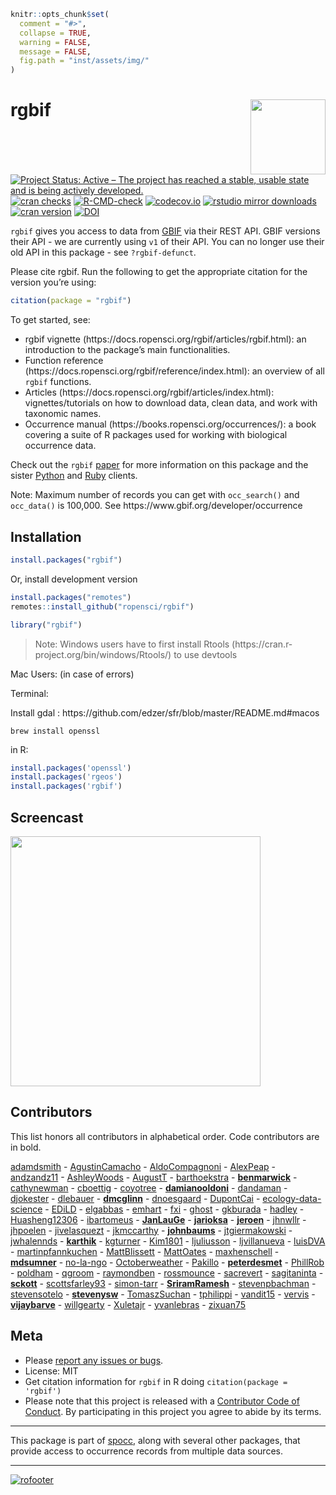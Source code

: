 <!-- README.md is generated from README.Rmd. Please edit that file and knit -->

```r
knitr::opts_chunk$set(
  comment = "#>",
  collapse = TRUE,
  warning = FALSE,
  message = FALSE,
  fig.path = "inst/assets/img/"
)
```

# rgbif <img src="man/figures/logo.png" align="right" alt="" width="120">

[![Project Status: Active – The project has reached a stable, usable state and is being actively developed.](https://www.repostatus.org/badges/latest/active.svg)](https://www.repostatus.org/#active)
[![cran checks](https://cranchecks.info/badges/worst/rgbif)](https://cranchecks.info/pkgs/rgbif)
[![R-CMD-check](https://github.com/ropensci/rgbif/workflows/R-CMD-check/badge.svg)](https://github.com/ropensci/rgbif/actions/)
[![codecov.io](https://codecov.io/github/ropensci/rgbif/coverage.svg?branch=master)](https://codecov.io/github/ropensci/rgbif?branch=master)
[![rstudio mirror downloads](https://cranlogs.r-pkg.org/badges/rgbif)](https://github.com/metacran/cranlogs.app)
[![cran version](https://www.r-pkg.org/badges/version/rgbif)](https://cran.r-project.org/package=rgbif)
[![DOI](https://zenodo.org/badge/2273724.svg)](https://zenodo.org/badge/latestdoi/2273724)

`rgbif` gives you access to data from [GBIF][] via their REST API. GBIF versions their API - we are currently using `v1` of their API. You can no longer use their old API in this package - see `?rgbif-defunct`.

Please cite rgbif. Run the following to get the appropriate citation for the version you're using:

```r
citation(package = "rgbif")
```

To get started, see:

* rgbif vignette (https://docs.ropensci.org/rgbif/articles/rgbif.html): an introduction to the package's main functionalities.
* Function reference (https://docs.ropensci.org/rgbif/reference/index.html): an overview of all `rgbif` functions.
* Articles (https://docs.ropensci.org/rgbif/articles/index.html): vignettes/tutorials on how to download data, clean data, and work with taxonomic names.
* Occurrence manual (https://books.ropensci.org/occurrences/): a book covering a suite of R packages used for working with biological occurrence data.

Check out the `rgbif` [paper][] for more information on this package and the sister [Python][pygbif] and [Ruby][gbifrb] clients.

Note: Maximum number of records you can get with `occ_search()` and `occ_data()` is 100,000. See https://www.gbif.org/developer/occurrence

## Installation

```r
install.packages("rgbif")
```

Or, install development version

```r
install.packages("remotes")
remotes::install_github("ropensci/rgbif")
```

```r
library("rgbif")
```

> Note: Windows users have to first install Rtools (https://cran.r-project.org/bin/windows/Rtools/) to use devtools

Mac Users:
(in case of errors)

Terminal:

Install gdal : https://github.com/edzer/sfr/blob/master/README.md#macos

```
brew install openssl
```

in R:

```r
install.packages('openssl')
install.packages('rgeos')
install.packages('rgbif')
```

## Screencast

<a href="https://vimeo.com/127119010"><img src="man/figures/README-screencast.png" width="400"></a>

## Contributors

This list honors all contributors in alphabetical order. Code contributors are in bold.

[adamdsmith](https://github.com/adamdsmith) - [AgustinCamacho](https://github.com/AgustinCamacho) - [AldoCompagnoni](https://github.com/AldoCompagnoni) - [AlexPeap](https://github.com/AlexPeap) - [andzandz11](https://github.com/andzandz11) - [AshleyWoods](https://github.com/AshleyWoods) - [AugustT](https://github.com/AugustT) - [barthoekstra](https://github.com/barthoekstra) - **[benmarwick](https://github.com/benmarwick)** - [cathynewman](https://github.com/cathynewman) - [cboettig](https://github.com/cboettig) - [coyotree](https://github.com/coyotree) - **[damianooldoni](https://github.com/damianooldoni)** - [dandaman](https://github.com/dandaman) - [djokester](https://github.com/djokester) - [dlebauer](https://github.com/dlebauer) - **[dmcglinn](https://github.com/dmcglinn)** - [dnoesgaard](https://github.com/dnoesgaard) - [DupontCai](https://github.com/DupontCai) - [ecology-data-science](https://github.com/ecology-data-science) - [EDiLD](https://github.com/EDiLD) - [elgabbas](https://github.com/elgabbas) - [emhart](https://github.com/emhart) - [fxi](https://github.com/fxi) - [ghost](https://github.com/ghost) - [gkburada](https://github.com/gkburada) - [hadley](https://github.com/hadley) - [Huasheng12306](https://github.com/Huasheng12306) - [ibartomeus](https://github.com/ibartomeus) - **[JanLauGe](https://github.com/JanLauGe)** - **[jarioksa](https://github.com/jarioksa)** - **[jeroen](https://github.com/jeroen)** - [jhnwllr](https://github.com/jhnwllr) - [jhpoelen](https://github.com/jhpoelen) - [jivelasquezt](https://github.com/jivelasquezt) - [jkmccarthy](https://github.com/jkmccarthy) - **[johnbaums](https://github.com/johnbaums)** - [jtgiermakowski](https://github.com/jtgiermakowski) - [jwhalennds](https://github.com/jwhalennds) - **[karthik](https://github.com/karthik)** - [kgturner](https://github.com/kgturner) - [Kim1801](https://github.com/Kim1801) - [ljuliusson](https://github.com/ljuliusson) - [ljvillanueva](https://github.com/ljvillanueva) - [luisDVA](https://github.com/luisDVA) - [martinpfannkuchen](https://github.com/martinpfannkuchen) - [MattBlissett](https://github.com/MattBlissett) - [MattOates](https://github.com/MattOates) - [maxhenschell](https://github.com/maxhenschell) - **[mdsumner](https://github.com/mdsumner)** - [no-la-ngo](https://github.com/no-la-ngo) - [Octoberweather](https://github.com/Octoberweather) - [Pakillo](https://github.com/Pakillo) - **[peterdesmet](https://github.com/peterdesmet)** - [PhillRob](https://github.com/PhillRob) - [poldham](https://github.com/poldham) - [qgroom](https://github.com/qgroom) - [raymondben](https://github.com/raymondben) - [rossmounce](https://github.com/rossmounce) - [sacrevert](https://github.com/sacrevert) - [sagitaninta](https://github.com/sagitaninta) - **[sckott](https://github.com/sckott)** - [scottsfarley93](https://github.com/scottsfarley93) - [simon-tarr](https://github.com/simon-tarr) - **[SriramRamesh](https://github.com/SriramRamesh)** - [stevenpbachman](https://github.com/stevenpbachman) - [stevensotelo](https://github.com/stevensotelo) - **[stevenysw](https://github.com/stevenysw)** - [TomaszSuchan](https://github.com/TomaszSuchan) - [tphilippi](https://github.com/tphilippi) - [vandit15](https://github.com/vandit15) - [vervis](https://github.com/vervis) - **[vijaybarve](https://github.com/vijaybarve)** - [willgearty](https://github.com/willgearty) - [Xuletajr](https://github.com/Xuletajr) - [yvanlebras](https://github.com/yvanlebras) - [zixuan75](https://github.com/zixuan75)

## Meta

* Please [report any issues or bugs](https://github.com/ropensci/rgbif/issues).
* License: MIT
* Get citation information for `rgbif` in R doing `citation(package = 'rgbif')`
* Please note that this project is released with a [Contributor Code of Conduct][coc].
By participating in this project you agree to abide by its terms.

- - -

This package is part of [spocc](https://github.com/ropensci/spocc), along with several other packages, that provide access to occurrence records from multiple data sources.

- - -

[![rofooter](https://ropensci.org/public_images/github_footer.png)](https://ropensci.org)

[mapr]: https://github.com/ropensci/mapr
[paper]: https://peerj.com/preprints/3304/
[GBIF]: https://www.gbif.org/
[pygbif]: https://github.com/sckott/pygbif
[gbifrb]: https://github.com/sckott/gbifrb
[coc]: https://github.com/ropensci/rgbif/blob/master/.github/CODE_OF_CONDUCT.md
